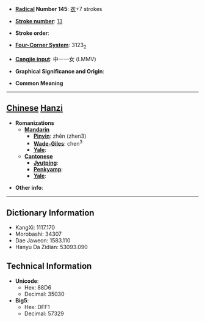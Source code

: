 * '''[[Wiktionary:Chinese radical index| Radical]] Number 145''': [[Wiktionary:Chinese radical index 衣|衣]]+7 strokes

* '''[[Wiktionary:Chinese total strokes index|Stroke number]]''': [[Wiktionary:Chinese total strokes index 13|13]]

* '''Stroke order''': 

* '''[[Wiktionary:Chinese four corner index|Four-Corner System]]''': 3123<sub>2</sub>

* '''[[Wiktionary:Chinese Cangjie index|Cangjie input]]''': 中一一女 (LMMV)

* '''Graphical Significance and Origin''': 

* '''Common Meaning'''

----

== [[Chinese]] [[Hanzi]] ==

* '''Romanizations'''
** '''[[Mandarin]]'''
*** '''[[Pinyin]]''': zhěn (zhen3)
*** '''[[Wade-Giles]]''': chen<sup>3</sup>
*** '''[[Yale]]''': 
** '''[[Cantonese]]'''
*** '''[[Jyutping]]''':
*** '''[[Penkyamp]]''': 
*** '''[[Yale]]''': 

* '''Other info''': 

----

== Dictionary Information ==

* KangXi: 1117.170
* Morobashi: 34307
* Dae Jaweon: 1583.110
* Hanyu Da Zidian: 53093.090

== Technical Information ==

* '''Unicode''':
** Hex: 88D6
** Decimal: 35030
* '''Big5''':
** Hex: DFF1
** Decimal: 57329